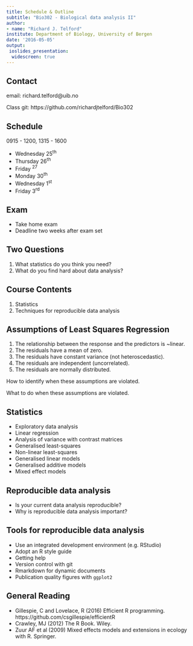```yaml
---
title: Schedule & Outline
subtitle: "Bio302 - Biological data analysis II"
author: 
- name: "Richard J. Telford"
institute: Department of Biology, University of Bergen
date: '2016-05-05'
output: 
 ioslides_presentation:
  widescreen: true
---
```


## Contact

email: richard.telford@uib.no

Class git: https://github.com/richardjtelford/Bio302

## Schedule

0915 - 1200, 1315 - 1600

 - Wednesday 25^th^ 
 - Thursday 26^th^
 - Friday ^27^
 - Monday 30^th^
 - Wednesday 1^st^
 - Friday 3^rd^

## Exam

 - Take home exam
 - Deadline two weeks after exam set

## Two Questions

 1. What statistics do you think you need?
 2. What do you find hard about data analysis?

## Course Contents

  1. Statistics
  2. Techniques for reproducible data analysis

## Assumptions of Least Squares Regression

 1. The relationship between the response and the predictors is ~linear.
 2. The residuals have a mean of zero.
 3. The residuals have constant variance (not heteroscedastic).
 4. The residuals are independent (uncorrelated).
 5. The residuals are normally distributed.

How to identify when these assumptions are violated.

What to do when these assumptions are violated.

## Statistics

 - Exploratory data analysis
 - Linear regression
 - Analysis of variance with contrast matrices
 - Generalised least-squares
 - Non-linear least-squares
 - Generalised linear models
 - Generalised additive models
 - Mixed effect models

## Reproducible data analysis

 - Is your current data analysis reproducible?
 - Why is reproducible data analysis important?

  
## Tools for reproducible data analysis

 - Use an integrated development environment (e.g. RStudio)
 - Adopt an R style guide
 - Getting help
 - Version control with git
 - Rmarkdown for dynamic documents
 - Publication quality figures with `ggplot2`
 
## General Reading

 - Gillespie, C and Lovelace, R (2016) Efficient R programming. https://github.com/csgillespie/efficientR
 - Crawley, MJ (2012) The R Book. Wiley.
 - Zuur AF et al (2009) Mixed effects models and extensions in ecology with R. Springer. 	